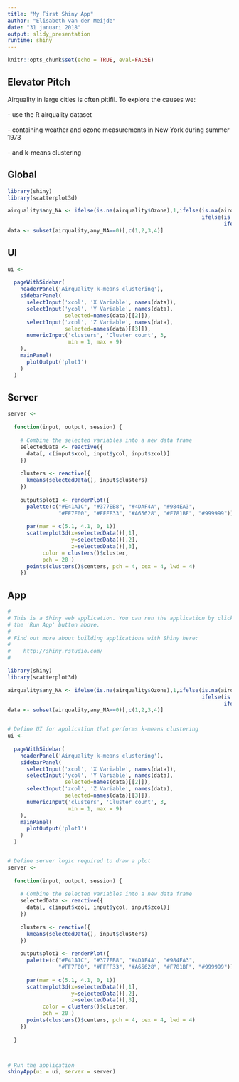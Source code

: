```yaml
---
title: "My First Shiny App"
author: "Elisabeth van der Meijde"
date: "31 januari 2018"
output: slidy_presentation
runtime: shiny
---
```


```r
knitr::opts_chunk$set(echo = TRUE, eval=FALSE)
```

## Elevator Pitch

Airquality in large cities is often pitifil. To explore the causes we:
<BR><BR>- use the R airquality dataset
<BR><BR>- containing weather and ozone measurements in New York during summer 1973
<BR><BR>- and k-means clustering

## Global

```r
library(shiny)
library(scatterplot3d)

airquality$any_NA <- ifelse(is.na(airquality$Ozone),1,ifelse(is.na(airquality$Solar.R),1,
                                                             ifelse(is.na(airquality$Wind),1,
                                                                    ifelse(is.na(airquality$Temp),1,0))))
data <- subset(airquality,any_NA==0)[,c(1,2,3,4)]

```

## UI

```r
ui <- 
  
  pageWithSidebar(
    headerPanel('Airquality k-means clustering'),
    sidebarPanel(
      selectInput('xcol', 'X Variable', names(data)),
      selectInput('ycol', 'Y Variable', names(data),
                  selected=names(data)[[2]]),
      selectInput('zcol', 'Z Variable', names(data),
                  selected=names(data)[[3]]),
      numericInput('clusters', 'Cluster count', 3,
                   min = 1, max = 9)
    ),
    mainPanel(
      plotOutput('plot1')
    )
  )
```

## Server
```r
server <- 
  
  function(input, output, session) {
    
    # Combine the selected variables into a new data frame
    selectedData <- reactive({
      data[, c(input$xcol, input$ycol, input$zcol)]
    })
    
    clusters <- reactive({
      kmeans(selectedData(), input$clusters)
    })
    
    output$plot1 <- renderPlot({
      palette(c("#E41A1C", "#377EB8", "#4DAF4A", "#984EA3",
                "#FF7F00", "#FFFF33", "#A65628", "#F781BF", "#999999"))
      
      par(mar = c(5.1, 4.1, 0, 1))
      scatterplot3d(x=selectedData()[,1],
                    y=selectedData()[,2],
                    z=selectedData()[,3],
           color = clusters()$cluster,
           pch = 20 )
      points(clusters()$centers, pch = 4, cex = 4, lwd = 4)
    })
```

## App
```r
#
# This is a Shiny web application. You can run the application by clicking
# the 'Run App' button above.
#
# Find out more about building applications with Shiny here:
#
#    http://shiny.rstudio.com/
#

library(shiny)
library(scatterplot3d)

airquality$any_NA <- ifelse(is.na(airquality$Ozone),1,ifelse(is.na(airquality$Solar.R),1,
                                                             ifelse(is.na(airquality$Wind),1,
                                                                    ifelse(is.na(airquality$Temp),1,0))))
data <- subset(airquality,any_NA==0)[,c(1,2,3,4)]


# Define UI for application that performs k-means clustering
ui <- 
  
  pageWithSidebar(
    headerPanel('Airquality k-means clustering'),
    sidebarPanel(
      selectInput('xcol', 'X Variable', names(data)),
      selectInput('ycol', 'Y Variable', names(data),
                  selected=names(data)[[2]]),
      selectInput('zcol', 'Z Variable', names(data),
                  selected=names(data)[[3]]),
      numericInput('clusters', 'Cluster count', 3,
                   min = 1, max = 9)
    ),
    mainPanel(
      plotOutput('plot1')
    )
  )


# Define server logic required to draw a plot
server <- 
  
  function(input, output, session) {
    
    # Combine the selected variables into a new data frame
    selectedData <- reactive({
      data[, c(input$xcol, input$ycol, input$zcol)]
    })
    
    clusters <- reactive({
      kmeans(selectedData(), input$clusters)
    })
    
    output$plot1 <- renderPlot({
      palette(c("#E41A1C", "#377EB8", "#4DAF4A", "#984EA3",
                "#FF7F00", "#FFFF33", "#A65628", "#F781BF", "#999999"))
      
      par(mar = c(5.1, 4.1, 0, 1))
      scatterplot3d(x=selectedData()[,1],
                    y=selectedData()[,2],
                    z=selectedData()[,3],
           color = clusters()$cluster,
           pch = 20 )
      points(clusters()$centers, pch = 4, cex = 4, lwd = 4)
    })
    
  }



# Run the application 
shinyApp(ui = ui, server = server)


```